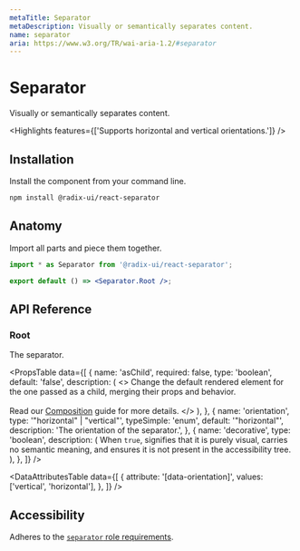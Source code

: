 ```yaml
---
metaTitle: Separator
metaDescription: Visually or semantically separates content.
name: separator
aria: https://www.w3.org/TR/wai-aria-1.2/#separator
---
```


# Separator

<Description>Visually or semantically separates content.</Description>

<HeroContainer>
  <SeparatorDemo />
</HeroContainer>

<HeroCodeBlock folder="Separator" />

<Highlights features={['Supports horizontal and vertical orientations.']} />

## Installation

Install the component from your command line.

```bash
npm install @radix-ui/react-separator
```

## Anatomy

Import all parts and piece them together.

```jsx
import * as Separator from '@radix-ui/react-separator';

export default () => <Separator.Root />;
```

## API Reference

### Root

The separator.

<PropsTable
  data={[
    {
      name: 'asChild',
      required: false,
      type: 'boolean',
      default: 'false',
      description: (
        <>
          Change the default rendered element for the one passed as a child,
          merging their props and behavior.
          <br />
          <br />
          Read our <a href="../guides/composition">Composition</a> guide for more
          details.
        </>
      ),
    },
    {
      name: 'orientation',
      type: '"horizontal" | "vertical"',
      typeSimple: 'enum',
      default: '"horizontal"',
      description: 'The orientation of the separator.',
    },
    {
      name: 'decorative',
      type: 'boolean',
      description: (
        <span>
          When <Code>true</Code>, signifies that it is purely visual, carries no
          semantic meaning, and ensures it is not present in the accessibility
          tree.
        </span>
      ),
    },
  ]}
/>

<DataAttributesTable
  data={[
    {
      attribute: '[data-orientation]',
      values: ['vertical', 'horizontal'],
    },
  ]}
/>

## Accessibility

Adheres to the [`separator` role requirements](https://www.w3.org/TR/wai-aria-1.2/#separator).
